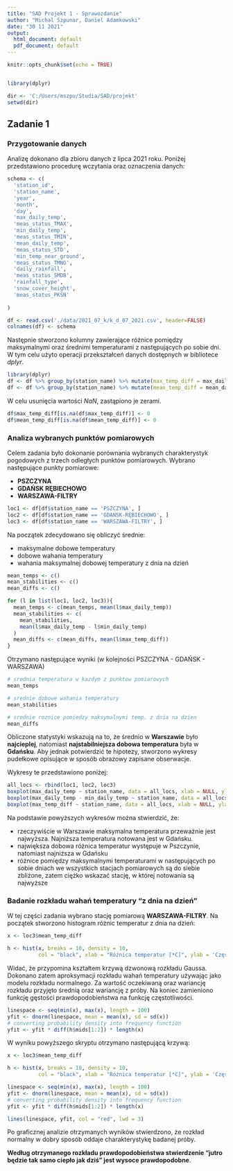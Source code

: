 ```yaml
---
title: "SAD Projekt 1 - Sprawozdanie"
author: "Michal Szpunar, Daniel Adamkowski"
date: "30 11 2021"
output:
  html_document: default
  pdf_document: default
---
```


```r
knitr::opts_chunk$set(echo = TRUE)


library(dplyr)

dir <- 'C:/Users/mszpu/Studia/SAD/projekt'
setwd(dir)

```





## Zadanie 1

### Przygotowanie danych

Analizę dokonano dla zbioru danych z lipca 2021 roku.
Poniżej przedstawiono procedurę wczytania oraz oznaczenia danych:
```r
schema <- c(
  'station_id',
  'station_name',
  'year',
  'month',
  'day',
  'max_daily_temp',
  'meas_status_TMAX',
  'min_daily_temp',
  'meas_status_TMIN',
  'mean_daily_temp',
  'meas_status_STD',
  'min_temp_near_ground',
  'meas_status_TMNG',
  'daily_rainfall',
  'meas_status_SMDB',
  'rainfall_type',
  'snow_cover_height',
  'meas_status_PKSN'
  
)

df <- read.csv('./data/2021_07_k/k_d_07_2021.csv', header=FALSE)
colnames(df) <- schema
```



Następnie stworzono kolumny zawierające różnice pomiędzy maksymalnymi oraz średnimi temperaturami z następujących po sobie dni. W tym celu użyto operacji przekształceń danych dostępnych w bibliotece _dplyr_.
```r
library(dplyr)
df <- df %>% group_by(station_name) %>% mutate(max_temp_diff = max_daily_temp - lag(max_daily_temp))
df <- df %>% group_by(station_name) %>% mutate(mean_temp_diff = mean_daily_temp - lag(mean_daily_temp))
```

W celu usunięcia wartości _NaN_, zastąpiono je zerami.
```r
df$max_temp_diff[is.na(df$max_temp_diff)] <- 0
df$mean_temp_diff[is.na(df$mean_temp_diff)] <- 0
```

### Analiza wybranych punktów pomiarowych

Celem zadania było dokonanie porównania wybranych charakterystyk pogodowych z trzech odległych punktów pomiarowych. Wybrano następujące punkty pomiarowe:

* **PSZCZYNA**
* **GDAŃSK RĘBIECHOWO**
* **WARSZAWA-FILTRY**

```r
loc1 <- df[df$station_name == 'PSZCZYNA', ]
loc2 <- df[df$station_name == 'GDAŃSK-RĘBIECHOWO', ]
loc3 <- df[df$station_name == 'WARSZAWA-FILTRY', ]
```

Na początek zdecydowano się obliczyć średnie:

* maksymalne dobowe temperatury
* dobowe wahania temperatury
* wahania maksymalnej dobowej temperatury z dnia na dzień

```r
mean_temps <- c()
mean_stabilities <- c()
mean_diffs <- c()

for (l in list(loc1, loc2, loc3)){
  mean_temps <- c(mean_temps, mean(l$max_daily_temp))
  mean_stabilities <- c(
    mean_stabilities,
    mean(l$max_daily_temp - l$min_daily_temp)
  )
  mean_diffs <- c(mean_diffs, mean(l$max_temp_diff))
}

```

Otrzymano następujące wyniki (w kolejności PSZCZYNA - GDAŃSK - WARSZAWA)
```r
# srednia temperatura w kazdym z punktow pomiarowych
mean_temps

# srednie dobowe wahania temperatury
mean_stabilities

# srednie roznice pomiedzy maksymalnymi temp. z dnia na dzien
mean_diffs
```

Obliczone statystyki wskazują na to, że średnio w **Warszawie** było **najcieplej**, natomiast **najstabilniejsza dobowa temperatura** była w **Gdańsku**. 
Aby jednak potwierdzić te hipotezy, stworzono wykresy pudełkowe opisujące w sposób obrazowy zapisane obserwacje. 

Wykresy te przedstawiono poniżej: 

```r
all_locs <- rbind(loc1, loc2, loc3)
boxplot(max_daily_temp ~ station_name, data = all_locs, xlab = NULL, ylab = 'Maksymalna dobowa temperatura [*C]', col='brown1')
boxplot(max_daily_temp - min_daily_temp ~ station_name, data = all_locs, xlab = NULL, ylab='Dobowe wahanie temperatur [*C]', col='cornflowerblue')
boxplot(max_temp_diff ~ station_name, data = all_locs, xlab = NULL, ylab = 'Wahania maksymalnej dobowej temperatury [*C]', col='lightgoldenrod1')
```

Na podstawie powyższych wykresów można stwierdzić, że:

* rzeczywiście w Warszawie maksymalna temperatura przeważnie jest najwyższa. Najniższa temperatura notowana jest w Gdańsku.
* największa dobowa różnica temperatur występuje w Pszczynie, natomiast najniższa w Gdańsku
* różnice pomiędzy maksymalnymi temperaturami w następujących po sobie dniach we wszystkich stacjach pomiarowych są do siebie zbliżone, zatem ciężko wskazać stację, w której notowania są najwyższe


### Badanie rozkładu wahań temperatury "z dnia na dzień"

W tej części zadania wybrano stację pomiarową **WARSZAWA-FILTRY**. Na początek stworzono histogram różnic temperatur z dnia na dzień:

```r
x <- loc3$mean_temp_diff

h <- hist(x, breaks = 10, density = 10,
          col = "black", xlab = "Różnica temperatur [*C]", ylab = 'Częstość występowania', main = 'Histogram wahań temperatury "Z dnia na dzień"') 

```


Widać, że przypomina kształtem krzywą dzwonową rozkładu Gaussa. Dokonano zatem aproksymacji rozkładu wahań temperatury używając jako modelu rozkładu normalnego. Za wartość oczekiwaną oraz wariancję rozkładu przyjęto średnią oraz wariancję z próby. Na koniec zamieniono funkcję gęstości prawdopodobieństwa na funkcję częstotliwości. 

```r
linespace <- seq(min(x), max(x), length = 100) 
yfit <- dnorm(linespace, mean = mean(x), sd = sd(x)) 
# converting probability density into frequency function
yfit <- yfit * diff(h$mids[1:2]) * length(x) 

```


W wyniku powyższego skryptu otrzymano następującą krzywą:
```r
x <- loc3$mean_temp_diff

h <- hist(x, breaks = 10, density = 10,
          col = "black", xlab = "Różnica temperatur [*C]", ylab = 'Częstość występowania', main = 'Oszacowanie rozkładu wahań temperatury') 

linespace <- seq(min(x), max(x), length = 100) 
yfit <- dnorm(linespace, mean = mean(x), sd = sd(x)) 
# converting probability density into frequency function
yfit <- yfit * diff(h$mids[1:2]) * length(x) 

lines(linespace, yfit, col = "red", lwd = 3)

```

Po graficznej analizie otrzymanych wyników stwierdzono, że rozkład normalny w dobry sposób oddaje charakterystykę badanej próby.

**Według otrzymanego rozkładu prawdopodobieństwa stwierdzenie "jutro będzie tak samo ciepło jak dziś" jest wysoce prawdopodobne**.